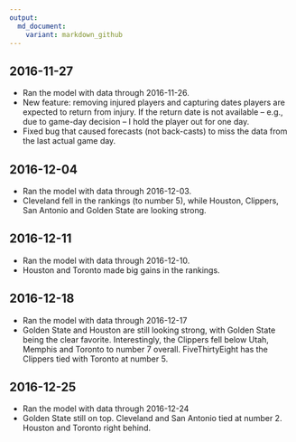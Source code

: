 ```yaml
---
output:
  md_document:
    variant: markdown_github
---
```


## 2016-11-27

* Ran the model with data through 2016-11-26.
* New feature: removing injured players and capturing dates players are expected to return from injury. If the return date is not available -- e.g., due to game-day decision -- I hold the player out for one day.
* Fixed bug that caused forecasts (not back-casts) to miss the data from the last actual game day. 

## 2016-12-04

* Ran the model with data through 2016-12-03.
* Cleveland fell in the rankings (to number 5), while Houston, Clippers, San Antonio and Golden State are looking strong.

## 2016-12-11

* Ran the model with data through 2016-12-10.
* Houston and Toronto made big gains in the rankings.

## 2016-12-18

* Ran the model with data through 2016-12-17
* Golden State and Houston are still looking strong, with Golden State being the clear favorite. Interestingly, the Clippers fell below Utah, Memphis and Toronto to number 7 overall. FiveThirtyEight has the Clippers tied with Toronto at number 5.

## 2016-12-25

* Ran the model with data through 2016-12-24
* Golden State still on top. Cleveland and San Antonio tied at number 2. Houston and Toronto right behind.
